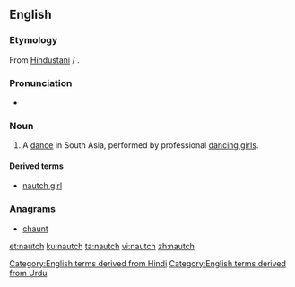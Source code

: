 ==English==
{{wikipedia}}

===Etymology===
From [[Hindustani]] {{m|hi|नाच|tr=nāc|sc=Deva}} / {{m|ur|ناچ|tr=nāc|sc=ur-Arab}}.

===Pronunciation===
* {{IPA|/nɔːtʃ/|lang=en}}

===Noun===
{{en-noun|es}}

# A [[dance]] in South Asia, performed by professional [[dancing girls]].

====Derived terms====
* [[nautch girl]]

===Anagrams===
* [[chaunt#English|chaunt]]

[[Category:English terms derived from Hindi]]
[[Category:English terms derived from Urdu]]

[[et:nautch]]
[[ku:nautch]]
[[ta:nautch]]
[[vi:nautch]]
[[zh:nautch]]
